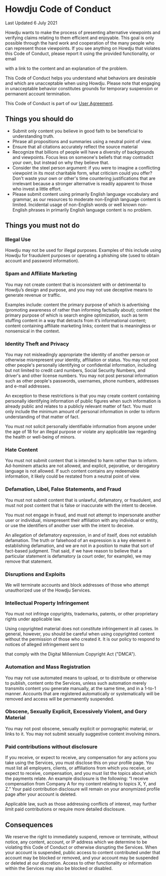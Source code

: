 # Howdju Code of Conduct


Last Updated 6 July 2021

Howdju wants to make the process of presenting alternative viewpoints and verifying claims relating to them efficient and enjoyable. This goal is only possible through the hard work and cooperation of the many people who can represent those viewpoints. If you see anything on Howdju that
violates this Code of Conduct, please report it using the provided functionality, or email

<EmailAddress username="report" /> with a link to the content and an explanation
of the problem.

This Code of Conduct helps you understand what behaviors are desirable and which are unacceptable when using Howdju. Please note that engaging in unacceptable behavior constitutes grounds for temporary suspension or permanent account termination.

This Code of Conduct is part of our [User Agreement](/policies/user-agreement).

## Things you should do

- Submit only content you believe in good faith to be beneficial to understanding truth.
- Phrase all propositions and summaries using a neutral point of view.
- Ensure that all citations accurately reflect the source material
- Recognize that billions of people will have a diversity of backgrounds and viewpoints. Focus less on someone's beliefs that may contradict your own, but instead on why they believe that.
- Consider the steel person argument: if you were to imagine a conflicting viewpoint in its most charitable form, what criticism could you offer? Don't waste your own or other's time countering justifications that are irrelevant because a stronger alternative is readily apparent to those who invest a little effort.
- Please submit content using primarily English language vocabulary and grammar, as our resources to moderate non-English language content is limited. Incidental usage of non-English words or well known non-English phrases in primarily English language content is no problem.

## Things you must not do

### Illegal Use

Howdju may not be used for illegal purposes. Examples of this include using Howdju for fraudulent purposes or operating a phishing site (used to obtain account and password information).

### Spam and Affiliate Marketing

You may not create content that is inconsistent with or detrimental to Howdju’s design and purpose, and you may not use deceptive means to generate revenue or traffic.

Examples include: content the primary purpose of which is advertising (promoting awareness of rather than informing factually about); content the primary purpose of which is search engine optimization, such as term stuffing content in a way that detracts from it’s informational content; content containing affiliate marketing links; content that is meaningless or nonsensical in the context.

### Identity Theft and Privacy

You may not misleadingly appropriate the identity of another person or otherwise misrepresent your identity, affiliation or status. You may not post other people's personally identifying or confidential information, including but not limited to credit card numbers, Social Security Numbers, and driver's and other license numbers. You may not post personal information such as other people's passwords, usernames, phone numbers, addresses and e-mail addresses.

An exception to these restrictions is that you may create content containing personally identifying information of public figures when such information is already public and relates to a publicly relevant matter of fact. You must only include the minimum amount of personal information in order to inform understanding of that matter of fact.

You must not solicit personally identifiable information from anyone under the age of 18 for an illegal purpose or violate any applicable law regarding the health or well-being of minors.

### Hate Content

You must not submit content that is intended to harm rather than to inform. Ad-hominem attacks are not allowed, and explicit, pejorative, or derogatory language is not allowed. If such content contains any redeemable information, it likely could be restated from a neutral point of view.

### Defamation, Libel, False Statements, and Fraud

You must not submit content that is unlawful, defamatory, or fraudulent, and must not post content that is false or inaccurate with the intent to deceive.

You must not engage in fraud, and must not attempt to impersonate another user or individual, misrepresent their affiliation with any individual or entity, or use the identifiers of another user with the intent to deceive.

An allegation of defamatory expression, in and of itself, does not establish defamation. The truth or falsehood of an expression is a key element in establishing defamation, and we are not in a position to make that sort of fact-based judgment. That said, if we have reason to believe that a particular statement is defamatory (a court order, for example), we may remove that statement.

### Disruptions and Exploits

We will terminate accounts and block addresses of those who attempt unauthorized use of the Howdju Services.

### Intellectual Property Infringement

You must not infringe copyrights, trademarks, patents, or other proprietary rights under applicable law.

Using copyrighted material does not constitute infringement in all cases. In general, however, you should be careful when using copyrighted content without the permission of those who created it. It is our policy to respond to notices of alleged infringement sent to

<EmailAddress username="legal" /> that comply with the Digital Millennium Copyright
Act ("DMCA").

### Automation and Mass Registration

You may not use automated means to upload, or to distribute or otherwise to publish, content onto the Services, unless such automation merely transmits content you generate manually, at the same time, and in a 1-to-1 manner. Accounts that are registered automatically or systematically will be removed and access will be permanently suspended.

### Obscene, Sexually Explicit, Excessively Violent, and Gory Material

You may not post obscene, sexually explicit or pornographic material, or links to it. You may not submit sexually suggestive content involving minors.

### Paid contributions without disclosure

If you receive, or expect to receive, any compensation for any actions you take using the Services, you must disclose this on your profile page. You must list all employers, clients, or affiliations from which you receive, or expect to receive, compensation, and you must list the topics about which the payments relate. An example disclosure is the following: “I receive compensation from Company A for my content relating to topics X, Y, and Z.” Your paid contribution disclosure will remain on your anonymized profile page after your account is deleted.

Applicable law, such as those addressing conflicts of interest, may further limit paid contributions or require more detailed disclosure.

## Consequences

We reserve the right to immediately suspend, remove or terminate, without notice, any content, account, or IP address which we determine to be violating this Code of Conduct or otherwise disrupting the Services. When your account is suspended, public access to content contributed under that account may be blocked or removed, and your account may be suspended or deleted at our discretion. Access to other functionality or information within the Services may also be blocked or disabled.
